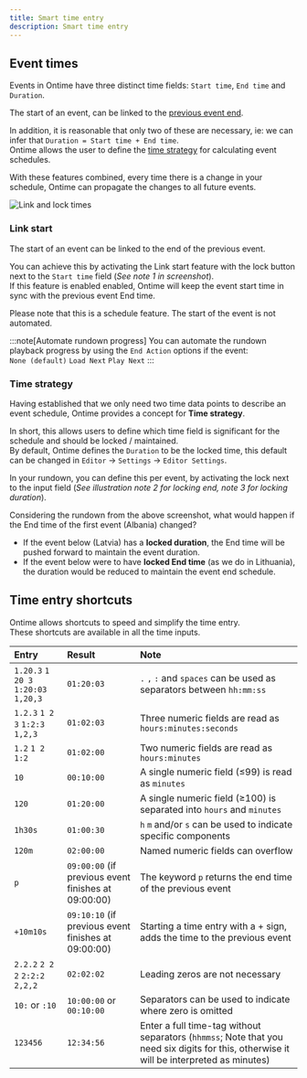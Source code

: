```yaml
---
title: Smart time entry
description: Smart time entry
---
```


## Event times

Events in Ontime have three distinct time fields: `Start time`, `End time` and `Duration`.

The start of an event, can be linked to the [previous event end](#link-start).

In addition, it is reasonable that only two of these are necessary, ie: we can infer that `Duration = Start time + End time`.\
Ontime allows the user to define the [time strategy](#time-strategy) for calculating event schedules.

With these features combined, every time there is a change in your schedule, Ontime can propagate the changes to all future events.

![Link and lock times](../../../assets/screenshots/features/rundown__lock-times.png)

### Link start
The start of an event can be linked to the end of the previous event.

You can achieve this by activating the Link start feature with the lock button next to the `Start time` field (*See note 1 in screenshot*). \
If this feature is enabled enabled, Ontime will keep the event start time in sync with the previous event End time.

Please note that this is a schedule feature. The start of the event is not automated.

:::note[Automate rundown progress]
You can automate the rundown playback progress by using the `End Action` options if the event: \
`None (default)` `Load Next` `Play Next`
:::

### Time strategy
Having established that we only need two time data points to describe an event schedule, Ontime provides a concept for **Time strategy**.

In short, this allows users to define which time field is significant for the schedule and should be locked / maintained. \
By default, Ontime defines the `Duration` to be the locked time, this default can be changed in `Editor` -> `Settings` ->  `Editor Settings`. 

In your rundown, you can define this per event, by activating the lock next to the input field (*See illustration note 2 for locking end, note 3 for locking duration*).

Considering the rundown from the above screenshot, what would happen if the End time of the first event (Albania) changed?
- If the event below (Latvia) has a **locked duration**, the End time will be pushed forward to maintain the event duration.
- If the event below were to have **locked End time** (as we do in Lithuania), the duration would be reduced to maintain the event end schedule. 

## Time entry shortcuts
Ontime allows shortcuts to speed and simplify the time entry. \
These shortcuts are available in all the time inputs.

| Entry                                   | Result                                                  | Note                                                                                                                                     |
| :-------------------------------------- | :------------------------------------------------------ | :--------------------------------------------------------------------------------------------------------------------------------------- |
| `1.20.3` `1 20 3` `1:20:03` `1,20,3`    | `01:20:03`                                              | `.` `,` `:` and `spaces` can be used as separators between `hh:mm:ss`                                                                    |
| `1.2.3` `1 2 3` `1:2:3` `1,2,3`         | `01:02:03`                                              | Three numeric fields are read as `hours:minutes:seconds`                                                                                 |
| `1.2` `1 2` `1:2`                       | `01:02:00`                                              | Two numeric fields are read as `hours:minutes`                                                                                           |
| `10`                                    | `00:10:00`                                              | A single numeric field (≤99) is read as `minutes`                                                                                        |
| `120`                                   | `01:20:00`                                              | A single numeric field (≥100) is separated into `hours` and `minutes`                                                                    |
| `1h30s`                                 | `01:00:30`                                              | `h` `m` and/or `s` can be used to indicate specific components                                                                           |
| `120m`                                  | `02:00:00`                                              | Named numeric fields can overflow                                                                                                        |
| `p`                                     | `09:00:00` (if previous event finishes at 09:00:00)     | The keyword `p` returns the end time of the previous event                                                                               |
| `+10m10s`                               | `09:10:10` (if previous event finishes at 09:00:00)     | Starting a time entry with a + sign, adds the time to the previous event                                                                 |
| `2.2.2` `2 2 2` `2:2:2` `2,2,2`         | `02:02:02`                                              | Leading zeros are not necessary                                                                                                          |
| `10:` or `:10`                          | `10:00:00` or `00:10:00`                                | Separators can be used to indicate where zero is omitted                                                                                 |
| `123456`                                | `12:34:56`                                              | Enter a full time-tag without separators (`hhmmss`; Note that you need six digits for this, otherwise it will be interpreted as minutes) |